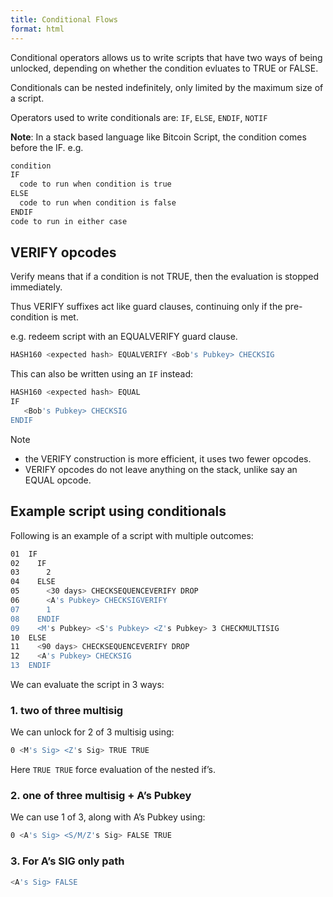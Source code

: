```yaml
---
title: Conditional Flows
format: html
---
```


Conditional operators allows us to write scripts that have two ways of 
being unlocked, depending on whether the condition evluates to TRUE or FALSE.

Conditionals can be nested indefinitely, only limited by the maximum size of 
a script.

Operators used to write conditionals are: `IF`, `ELSE`, `ENDIF`, `NOTIF`

**Note**: In a stack based language like Bitcoin Script, the condition comes
before the IF.
e.g.
```bash
condition
IF
  code to run when condition is true
ELSE
  code to run when condition is false
ENDIF
code to run in either case
```

## VERIFY opcodes

Verify means that if a condition is not TRUE, then the evaluation is stopped
immediately.

Thus VERIFY suffixes act like guard clauses, continuing only if the 
pre-condition is met.

e.g. redeem script with an EQUALVERIFY guard clause.

```bash
HASH160 <expected hash> EQUALVERIFY <Bob's Pubkey> CHECKSIG
```

This can also be written using an `IF` instead:

```bash
HASH160 <expected hash> EQUAL
IF
   <Bob's Pubkey> CHECKSIG
ENDIF
```

Note

- the VERIFY construction is more efficient, it uses two fewer opcodes.
- VERIFY opcodes do not leave anything on the stack, unlike say an EQUAL 
opcode.

## Example script using conditionals 

Following is an example of a script with multiple outcomes:

```bash
01  IF
02    IF
03      2
04    ELSE
05      <30 days> CHECKSEQUENCEVERIFY DROP
06      <A's Pubkey> CHECKSIGVERIFY
07      1
08    ENDIF
09    <M's Pubkey> <S's Pubkey> <Z's Pubkey> 3 CHECKMULTISIG
10  ELSE
11    <90 days> CHECKSEQUENCEVERIFY DROP
12    <A's Pubkey> CHECKSIG
13  ENDIF
```
We can evaluate the script in 3 ways:

### 1. two of three multisig

We can unlock for 2 of 3 multisig using:
```bash
0 <M's Sig> <Z's Sig> TRUE TRUE
```
Here `TRUE TRUE` force evaluation of the nested if's.

### 2. one of three multisig + A's Pubkey

We can use 1 of 3, along with A's Pubkey using:
```bash
0 <A's Sig> <S/M/Z's Sig> FALSE TRUE
```

### 3. For A's SIG only path
```bash
<A's Sig> FALSE 
```


